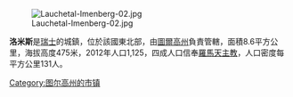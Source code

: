 [[Image:Lauchetal-Imenberg-02.jpg|right]]

'''洛米斯'''是[[瑞士|瑞士]]的城鎮，位於該國東北部，由[[圖爾高州|圖爾高州]]負責管轄，面積8.6平方公里，海拔高度475米，2012年人口1,125，四成人口信奉[[羅馬天主教|羅馬天主教]]，人口密度每平方公里131人。

{{Authority control}}
{{Switzerland-geo-stub}}
[[Category:图尔高州的市镇|Category:图尔高州的市镇]]